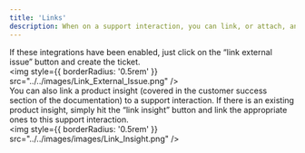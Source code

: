 ```yaml
---
title: 'Links'
description: When on a support interaction, you can link, or attach, an external issue such as a Jira, Linear, or GitHub ticket directly to the support request.When on a support interaction, you can link, or attach, an external issue such as a Jira, Linear, or GitHub ticket directly to the support request.'
---
```

If these integrations have been enabled, just click on the “link external issue” button and create the ticket.
<br/>
<img
  style={{ borderRadius: '0.5rem' }}
  src="../../images/Link_External_Issue.png"
/>
<br/>
You can also link a product insight (covered in the customer success section of the documentation) to a support interaction. If there is an existing product insight, simply hit the “link insight” button and link the appropriate ones to this support interaction.
<br/>
<img
  style={{ borderRadius: '0.5rem' }}
  src="../../images/images/Link_Insight.png"
/>
